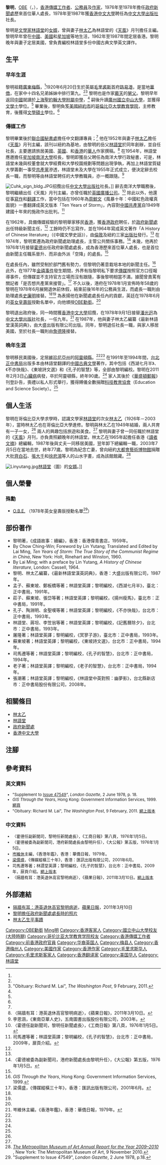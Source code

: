 {{Other uses|subject=前香港政府新聞處處長|other=與“'''黎明'''”名稱相近或相同的條目|黎明 (消歧義)}}

{{Infobox Person
| name = <small>黎明<br />Richard M. Lai</small>
| image = Lai Ming Richard.jpg
|image_size= 150px
| caption = | birth_date ={{birth date|1920|6|20}}
| birth_place =[[File:Flag_of_Mauritius_(1906–1923).svg|25px]] [[毛里裘斯|毛里裘斯]][[路易港|路易港]]
| death_date = {{death date and age|df=yes|2011|2|3|1920|6|20}}
| death_place={{USA}}[[維珍尼亞州|維珍尼亞州]][[阿靈頓縣_(維吉尼亞州)|阿靈頓縣]]
| occupation = [[傳媒工作者|傳媒工作者]]、[[公務員|公務員]]、[[作家|作家]]
| nationality = 
| salary = 
| networth = 
| spouse =
| website =
| footnotes = 
}}
'''黎明'''，[[英帝國官佐勳章|OBE]]（{{lang|en|Lai Ming, Richard}}，{{bd|1920年|6月20日|2011年|2月3日|catIdx=Lai黎明}}），[[香港|香港]][[傳媒工作者|傳媒工作者]]、[[公務員|公務員]]及[[作家|作家]]，1976年至1978年擔任[[政府新聞處|政府新聞處]]歷來首位華人處長，1978年至1987年獲[[香港中文大學|香港中文大學]]聘任為[[中文大學出版社|中文大學出版社]]社長。

黎明是[[文學家|文學家]][[林語堂|林語堂]]的[[女婿|女婿]]，曾與妻子[[林太乙|林太乙]]為林語堂的《[[天風|天風]]》月刊擔任主編。黎明早年曾在[[中國|中國]]、[[美國|美國]]和[[星加坡|星加坡]]等地生活，1962年至1987年間定居香港。黎明晚年與妻子定居美國，曾負責編校林語堂多份中國古典文學英文譯作。

== 生平 ==
=== 早年生涯 ===
黎明祖籍[[廣東|廣東]][[梅縣|梅縣]]，<ref name=cuhk/>1920年6月20日生於英屬[[毛里裘斯|毛里裘斯]]首府[[路易港|路易港]]，是當地[[華僑|華僑]]，在家中十四名兄弟姊妹中排行第九。<ref name=cuhk/><ref name="obit">"Obituary: Richard M. Lai", ''The Washington Post'', 9 February, 2011.</ref> 黎明也是作家[[戴天|戴天]]的[[舅父|舅父]]。黎明早年返回[[中國|中國]]就讀於[[上海|上海]][[圣约翰大学_(上海)|聖約翰大學附屬中學]]，<ref name=obit/> 嗣後升讀[[廣州|廣州]][[中山大學|國立中山大學]]，並獲得[[文學士|文學士]]學位。<ref name=book/> 畢業後，黎明負笈[[美國|美國]][[紐約市|紐約市]]的[[哥倫比亞大學教育學院|哥倫比亞大學教育學院]]，主修教育，後獲得[[文學碩士|文學碩士]]學位。<ref name=obit/>

=== 傳媒工作 ===
黎明畢業後於[[聯合國秘書處|聯合國秘書處]]擔任中文翻譯專員；<ref name=cuhk/> 他在1952年與妻子[[林太乙|林太乙]]擔任《[[天風|天風]]》月刊主編，該刊以紐約為基地，由黎明的岳父[[林語堂|林語堂]]於同年創辦，並自任社長，主要邀請旅居美國、[[英國|英國]]、和[[香港|香港]]的[[華人|華人]]作家撰稿。<ref name="apple">〈隔牆有耳：港英退休高官黎明病逝〉，《蘋果日報》，2011年3月10日。</ref> 在1954年，林語堂應邀擔任[[星加坡|星加坡]][[南洋大學_(新加坡)|南洋大學]]校長，黎明即獲岳父聘任為南洋大學行政秘書，可是，林語堂未幾與校董會就大學經費和大學校園規劃等問題出現爭執，再加上林語堂質疑大學籌劃一事受[[共產黨|共產黨]]滲透，林語堂未及大學在1955年正式成立，便決定辭去校長一職，而黎明等由林語堂聘任的大學教職員，亦一概跟隨。<ref>李恩涵，《東南亞華人史》，五南圖書出版股份有限公司，2003年。</ref>

[[File:Cuhk_sign_bldg.JPG|left]]招攬出任[[中文大學出版社|中文大學出版社]]社長。]]
辭去南洋大學職務後，黎明繼續出任《天風》月刊主編，亦曾任職於[[英國廣播公司|英國廣播公司]]。<ref name="post">〈霍德任副新聞司，黎明任新聞處長〉，《工商日報》第八頁，1976年1月5日。</ref> 除此以外，他還從事[[寫作|寫作]]和[[翻譯|翻譯]]工作，當中包括在1960年為[[周鯨文|周鯨文]]《風暴十年：中國紅色政權真面貌》一書翻譯成英文版本「Ten Years of Storm」，內容對[[中國共產黨|中國共產黨]]自1949年建國十年來的施政作出批判。<ref name="book">司馬遷等著；林語堂英譯；黎明編校，《孔子的智慧》，台北市：正中書局，2009年，扉頁介紹。</ref>

在1962年，具備傳媒經驗的黎明舉家移民[[香港|香港]]，獲[[香港政府|香港政府]]聘任，於[[政府新聞處|政府新聞處]]出任特級新聞主任，<ref name=post/> 工餘時仍不忘寫作，並在1964年寫成英文著作「A History of Chinese literature」（《中國文學史話》），由[[倫敦|倫敦]]及紐約三家[[出版社|出版社]]發行。<ref name=post/> 在1974年，黎明累遷為政府新聞處助理處長，主管公共關係事務。<ref>〈霍德被委為副新聞司，港府新聞處長由黎明升任〉，《大公報》第五版，1976年1月5日。</ref> 未幾，他再於1976年1月接替[[霍德|霍德]]出任政府新聞處處長，成為香港歷來首位華人處長，也是首位由新聞主任職系晉升、而非由外派「空降」的處長。<ref name=gis/>

在處長任內，雖然受制於部門舊有勢力，但黎明仍著意栽培本地的新聞主任。<ref name="gis">''GIS Through the Years'', Hong Kong: Government Information Services, 1999.</ref> 此外，在1977年[[金禧事件|金禧事件]]發生期間，外界有指黎明私下要求[[傳媒|傳媒]]按照官方口徑報導事件，但傳媒並不支持官方立場而沒有跟隨，事後黎明相當不滿，據聞曾責罵有關記者「是否想共產黨來接管」。<ref>梁儒盛，《傳媒縱橫三十年》，香港：匯訊出版有限公司，2001年6月。</ref> 不久以後，港府在1978年1月宣佈時年58歲的黎明在1978年6月展開退休前休假，結束前後16年的公務員生涯，而處長一職則由助理處長[[史廉明|史廉明]]接替。<ref name=cuhk/><ref name=gis/> 為表揚他在新聞處處長任內的貢獻，英廷在1978年6月的[[英女皇壽辰|英女皇壽辰]]授勳名單中，向他頒授[[OBE|OBE勳銜]]。<ref name=obit/>

黎明退出政府後，同一時間獲[[香港中文大學|香港中文大學]]招攬，在1978年9月1日接替[[潘光迥|潘光迥]]為[[中文大學出版社|中文大學出版社]]社長，一任九年。<ref name="cuhk">岑維休主編，《香港年鑑》，香港：華僑日報，1979年。</ref> 在1987年，他與妻子林太乙編纂《最新林語堂漢英詞典》，由大盛出版有限公司出版。同年，黎明退任社長一職，與家人移居美國，至於社長一職則由[[詹德隆|詹德隆]]接替。

=== 晚年生涯 ===
黎明移民美國後，定居[[維珍尼亞州|維珍尼亞州]]的[[阿靈頓縣_(維吉尼亞州)|阿靈頓縣]]。<ref name=obit/><ref name=apple/> 在1991年至1994年間，[[台北|台北]][[正中書局|正中書局]]出版多本由林語堂翻譯的[[中國文學|中國古典文學]]著作，其中包括《西湖七月半》、《不亦快哉》、《東坡詩文選》和《孔子的智慧》等，全部由黎明編校。黎明在2011年2月3日[[心臟病|心臟病]]病發，卒於阿靈頓縣，終年90歲。<ref name=apple/> 家人其後於《[[華盛頓郵報|華盛頓郵報]]》刊登訃告，喪禮以私人形式舉行，獲得賻儀全數捐贈[[科技教育協會|科技教育協會]]（Education and Science Society）。<ref name=obit/>

== 個人生活 ==
黎明在哥倫比亞大學求學時，認識文學家[[林語堂|林語堂]]的次女[[林太乙|林太乙]]（1926年－2003年），當時林太乙也在哥倫比亞大學進修。黎明與林太乙在1949年結婚，兩人共育有一子一女，<ref name=obit/> 兩人的興趣包括旅遊和美食。<ref name=obit/> 黎明與妻子曾一同任職於林語堂的《[[天風|天風]]》月刊，亦負責照顧晚年的林語堂。林太乙在1965年起擔任香港《[[讀者文摘|讀者文摘]]》總編輯，1987年後與丈夫一同移居美國，翌年卸下總編輯一職，2003年7月5日在當地去世，終年77歲。黎明為紀念亡妻，曾向紐約[[大都會藝術博物館|大都會藝術博物館]]捐贈大批[[齊白石|齊白石]]、[[張大千|張大千]]和[[徐悲鴻|徐悲鴻]]等人的山水字畫，成為該館館藏。<ref>''[http://www.metmuseum.org/about/pdf/annual_report/2010_Annual_Report.pdf The Metropolitan Museum of Art Annual Report for the Year 2009–2010] {{Wayback|url=http://www.metmuseum.org/about/pdf/annual_report/2010_Annual_Report.pdf |date=20110304073019 }}'', New York: The Metropolitan Museum of Art, 9 November 2010.</ref>

[[File:Linyutang.jpg|thumb]][[林語堂|林語堂]]（圖）的[[女婿|女婿]]。]]

==個人榮譽==
===殊勳===
* [[英帝國官佐勳章|O.B.E.]] （1978年英女皇壽辰授勳名單<ref>"Supplement to Issue 47549", ''London Gazette'', 2 June 1978, p.18.</ref>）

==部份著作==
* 黎明著，《成語故事：續編》，香港：香港偉青書店，1959年。
* By Chow Ching-Win; Foreword by Lin Yutang; Translated and Edited by Lai Ming, ''Ten Years of Storm: The True Story of the Communist Regime in China'', New York: Holt, Rinehart and Winston, 1960.
* By Lai Ming; with a preface by Lin Yutang, ''A History of Chinese literature'', London: Cassell, 1964.
* 黎明、林太乙編纂，《最新林語堂漢英詞典》，香港：大盛出版有限公司，1987年。
* 孟子、蘇東坡、鄭板橋等著；林語堂英譯；黎明編校，《西湖七月半》，臺北：正中書局，1991年。
* 莊子、蘇東坡、張岱等著；林語堂英譯；黎明編校，《揚州瘦馬》，臺北市：正中書局，1991年。
* 孔子、陶淵明、金聖嘆等著；林語堂英譯；黎明編校，《不亦快哉》，台北市：正中書局，1993年。
* 林語堂、蔣坦、李笠翁等著；林語堂英譯；黎明編校，《記舊曆除夕》，台北市：正中書局，1993年。
* 屠隆著；林語堂英譯；黎明編校，《冥寥子游》，臺北市：正中書局，1993年。
* 蘇東坡著；林語堂英譯；黎明編校，《東坡詩文選》，台北市：正中書局，1994年。
* 司馬遷等著；林語堂英譯；黎明編校，《孔子的智慧》，台北市：正中書局，1994年。
* 老子著；林語堂英譯；黎明編校，《老子的智慧》，台北市：正中書局，1994年。
* 張潮著；林語堂英譯；黎明編校，《林語堂中英對照：幽夢影》，台北縣新店市：正中書局股份有限公司，2008年。

==相關條目==
* [[林太乙|林太乙]]
* [[林語堂|林語堂]]
* [[政府新聞處|政府新聞處]]
* [[香港中文大學|香港中文大學]]

==注腳==
{{reflist|2}}

==參考資料==
===英文資料===
<div style="font-size:small">
* "Supplement to [http://www.london-gazette.co.uk/issues/47549/supplements/6246 Issue 47549]", ''London Gazette'', 2 June 1978, p. 18.
* ''GIS Through the Years'', Hong Kong: Government Information Services, 1999. [http://www.info.gov.hk/isd/40th/40-index.htm 網頁]{{Wayback|url=http://www.info.gov.hk/isd/40th/40-index.htm |date=20110525054807 }}
* "Obituary: Richard M. Lai", ''The Washington Post'', 9 February, 2011. [http://www.legacy.com/obituaries/washingtonpost/obituary.aspx?n=richard-m-lai&pid=148470074 網上版本]
</div>

===中文資料===
<div style="font-size:small">
* 〈霍德任副新聞司，黎明任新聞處長〉，《工商日報》第八頁，1976年1月5日。
* 〈霍德被委為副新聞司，港府新聞處長由黎明升任〉，《大公報》第五版，1976年1月5日。
* [[岑維休|岑維休]]主編，《香港年鑑》，香港：華僑日報，1979年。
* [[梁儒盛|梁儒盛]]，《傳媒縱橫三十年》，香港：匯訊出版有限公司，2001年6月。
* 司馬遷等著；林語堂英譯；黎明編校，《孔子的智慧》，台北市：正中書局，2009年，扉頁介紹。[http://books.google.com.hk/books?id=6MSwX2AgTMcC&pg=PP2&lpg=PP2&dq=%22%E4%B8%AD%E6%96%87%E5%A4%A7%E5%AD%B8%E5%87%BA%E7%89%88%E7%A4%BE%22++%22%E9%BB%8E%E6%98%8E%22&source=bl&ots=hlcjltgYOr&sig=bPFmDUVsgoLioBBgy2_jhnkUOxs&hl=zh-TW&ei=68t8Tfz0BYyqcf_lkLkG&sa=X&oi=book_result&ct=result&resnum=8&ved=0CEwQ6AEwBzgU#v=onepage&q=%22%E4%B8%AD%E6%96%87%E5%A4%A7%E5%AD%B8%E5%87%BA%E7%89%88%E7%A4%BE%22%20%20%22%E9%BB%8E%E6%98%8E%22&f=false 網上版本]
* 〈隔牆有耳：港英退休高官黎明病逝〉，《蘋果日報》，2011年3月10日。[http://www1.hk.apple.nextmedia.com/template/apple/art_main.php?iss_id=20110310&sec_id=4104&subsec_id=15333&art_id=15059897&cat_id=45&coln_id=20 網上版本]{{Wayback|url=http://www1.hk.apple.nextmedia.com/template/apple/art_main.php?iss_id=20110310&sec_id=4104&subsec_id=15333&art_id=15059897&cat_id=45&coln_id=20 |date=20110313023155 }}
</div>

== 外部連結 ==
* [http://www1.hk.apple.nextmedia.com/template/apple/art_main.php?iss_id=20110310&sec_id=4104&subsec_id=15333&art_id=15059897&cat_id=45&coln_id=20 隔牆有耳：港英退休高官黎明病逝]{{Wayback|url=http://www1.hk.apple.nextmedia.com/template/apple/art_main.php?iss_id=20110310&sec_id=4104&subsec_id=15333&art_id=15059897&cat_id=45&coln_id=20 |date=20110313023155 }}，[[蘋果日報|蘋果日報]]，2011年3月10日
* [http://www.info.gov.hk/isd/40anniversary/photo.htm 黎明擔任政府新聞處處長時的照片]{{Wayback|url=http://www.info.gov.hk/isd/40anniversary/photo.htm |date=20050207001213 }}
* [http://www.chiuko.com.tw/author.php?au=detail&authorID=112#History 林太乙生平事蹟]{{Wayback|url=http://www.chiuko.com.tw/author.php?au=detail&authorID=112#History |date=20120719080944 }}

{{s-start}}
{{s-gov}}
{{succession box
 | before = [[霍德|霍德]]
 | title  = [[政府新聞處|政府新聞處處長]]
 | years  = 1976年1月 – 1978年6月
 | after  = [[史廉明|史廉明]]}}
{{S-aca}}
{{s-before|[[潘光迥|潘光迥]]}}
{{s-title|[[中文大学出版社|中文大学出版社社长]]|1978年－1987年}}
{{s-after|[[詹德隆|詹德隆]]}}
{{end}}

{{Authority control}}
{{DEFAULTSORT:Lai黎明}}
[[Category:OBE勳銜|Category:OBE勳銜]]
[[Category:黎姓|Ming明]]
[[Category:香港客家人|Category:香港客家人]]
[[Category:國立中山大學校友_(大陸時期)|Category:國立中山大學校友 (大陸時期)]]
[[Category:哥伦比亚大学教育学院校友|Category:哥伦比亚大学教育学院校友]]
[[Category:香港傳媒工作者|Category:香港傳媒工作者]]
[[Category:前香港政府官員|Category:前香港政府官員]]
[[Category:华裔英国人|Category:华裔英国人]]
[[Category:梅县人|Category:梅县人]]
[[Category:香港梅州人|Category:香港梅州人]]
[[Category:美國作家|Category:美國作家]]
[[Category:香港作家|Category:香港作家]]
[[Category:毛里求斯华人|Category:毛里求斯华人]]
[[Category:毛里求斯客家人|Category:毛里求斯客家人]]
[[Category:香港翻译家|Category:香港翻译家]]
[[Category:美国华人|Category:美国华人]]
[[Category:林語堂|Category:林語堂]]